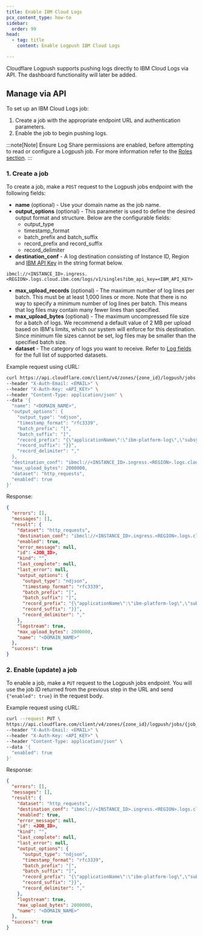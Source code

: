 ```yaml
---
title: Enable IBM Cloud Logs
pcx_content_type: how-to
sidebar:
  order: 99
head:
  - tag: title
    content: Enable Logpush IBM Cloud Logs

---
```


Cloudflare Logpush supports pushing logs directly to IBM Cloud Logs via API. The dashboard functionality will later be added.

## Manage via API

To set up an IBM Cloud Logs job:

1. Create a job with the appropriate endpoint URL and authentication parameters.
2. Enable the job to begin pushing logs.

:::note[Note]
Ensure Log Share permissions are enabled, before attempting to read or configure a Logpush job. For more information refer to the [Roles section](/logs/get-started/permissions/#roles).
:::

### 1. Create a job

To create a job, make a `POST` request to the Logpush jobs endpoint with the following fields:

- **name** (optional) - Use your domain name as the job name.
- **output_options** (optional) - This parameter is used to define the desired output format and structure. Below are the configurable fields:
    - output_type
    - timestamp_format
    - batch_prefix and batch_suffix
    - record_prefix and record_suffix
    - record_delimiter
- **destination_conf** - A log destination consisting of Instance ID, Region and [IBM API Key](https://cloud.ibm.com/docs/account?topic=account-iamtoken_from_apikey) in the string format below.

`ibmcl://<INSTANCE_ID>.ingress.<REGION>.logs.cloud.ibm.com/logs/v1/singles?ibm_api_key=<IBM_API_KEY>`

- **max_upload_records** (optional) - The maximum number of log lines per batch. This must be at least 1,000 lines or more. Note that there is no way to specify a minimum number of log lines per batch. This means that log files may contain many fewer lines than specified.
- **max_upload_bytes** (optional) - The maximum uncompressed file size for a batch of logs. We recommend a default value of 2 MB per upload based on IBM's limits, which our system will enforce for this destination. Since minimum file sizes cannot be set, log files may be smaller than the specified batch size.
- **dataset** - The category of logs you want to receive. Refer to [Log fields](/logs/reference/log-fields/) for the full list of supported datasets.

Example request using cURL:

```bash
curl https://api.cloudflare.com/client/v4/zones/{zone_id}/logpush/jobs \
--header "X-Auth-Email: <EMAIL>" \
--header "X-Auth-Key: <API_KEY>" \
--header "Content-Type: application/json" \
--data '{
  "name": "<DOMAIN_NAME>",
  "output_options": {
    "output_type": "ndjson",
    "timestamp_format": "rfc3339",
    "batch_prefix": "[",
    "batch_suffix": "]",
    "record_prefix": "{\"applicationName\":\"ibm-platform-log\",\"subsystemName\":\"internet-svcs:logpush\",\"text\":{",
    "record_suffix": "}}",
    "record_delimiter": ","
  },
  "destination_conf": "ibmcl://<INSTANCE_ID>.ingress.<REGION>.logs.cloud.ibm.com/logs/v1/singles?ibm_api_key=<IBM_API_KEY>",
  "max_upload_bytes": 2000000,
  "dataset": "http_requests",
  "enabled": true
}'
```

Response:

```json
{
  "errors": [],
  "messages": [],
  "result": {
    "dataset": "http_requests",
    "destination_conf": "ibmcl://<INSTANCE_ID>.ingress.<REGION>.logs.cloud.ibm.com/logs/v1/singles?ibm_api_key=<IBM_API_KEY>",
    "enabled": true,
    "error_message": null,
    "id": <JOB_ID>,
    "kind": "",
    "last_complete": null,
    "last_error": null,
    "output_options": {
      "output_type": "ndjson",
      "timestamp_format": "rfc3339",
      "batch_prefix": "[",
      "batch_suffix": "]",
      "record_prefix": "{\"applicationName\":\"ibm-platform-log\",\"subsystemName\":\"internet-svcs:logpush\",\"text\":{",
      "record_suffix": "}}",
      "record_delimiter": ","
    },
    "logstream": true,
    "max_upload_bytes": 2000000,
    "name": "<DOMAIN_NAME>"
  },
  "success": true
}
```

### 2. Enable (update) a job

To enable a job, make a `PUT` request to the Logpush jobs endpoint. You will use the job ID returned from the previous step in the URL and send `{"enabled": true}` in the request body.

Example request using cURL:

```bash
curl --request PUT \
https://api.cloudflare.com/client/v4/zones/{zone_id}/logpush/jobs/{job_id} \
--header "X-Auth-Email: <EMAIL>" \
--header "X-Auth-Key: <API_KEY>" \
--header "Content-Type: application/json" \
--data '{
  "enabled": true
}'
```

Response:

```json
{
  "errors": [],
  "messages": [],
  "result": {
    "dataset": "http_requests",
    "destination_conf": "ibmcl://<INSTANCE_ID>.ingress.<REGION>.logs.cloud.ibm.com/logs/v1/singles?ibm_api_key=<IBM_API_KEY>",
    "enabled": true,
    "error_message": null,
    "id": <JOB_ID>,
    "kind": "",
    "last_complete": null,
    "last_error": null,
    "output_options": {
      "output_type": "ndjson",
      "timestamp_format": "rfc3339",
      "batch_prefix": "[",
      "batch_suffix": "]",
      "record_prefix": "{\"applicationName\":\"ibm-platform-log\",\"subsystemName\":\"internet-svcs:logpush\",\"text\":{",
      "record_suffix": "}}",
      "record_delimiter": ","
    },
    "logstream": true,
    "max_upload_bytes": 2000000,
    "name": "<DOMAIN_NAME>"
  },
  "success": true
}
```